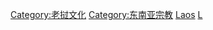[[Category:老挝文化|Category:老挝文化]]
[[Category:东南亚宗教|Category:东南亚宗教]]
[[Category:亚洲各国宗教|Laos]]
[[Category:各國宗教|L]]